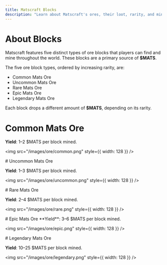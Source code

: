 ```yaml
---
title: Matscraft Blocks
description: "Learn about Matscraft's ores, their loot, rarity, and mining rules."
---
```


<Container>

# About Blocks

Matscraft features five distinct types of ore blocks that players can find and mine throughout the world. These blocks are a primary source of **$MATS**.

The five ore block types, ordered by increasing rarity, are:

- Common Mats Ore
- Uncommon Mats Ore
- Rare Mats Ore
- Epic Mats Ore
- Legendary Mats Ore

Each block drops a different amount of **$MATS**, depending on its rarity.

</Container>

<Container>

# Common Mats Ore

**Yield**: 1–2 $MATS per block mined.

<img src="/images/ore/common.png" style={{ width: 128 }} />

</Container>
<Container>
# Uncommon Mats Ore

**Yield**: 1–3 $MATS per block mined.

<img src="/images/ore/uncommon.png" style={{ width: 128 }} />

</Container>
<Container>
# Rare Mats Ore

**Yield**: 2–4 $MATS per block mined.

<img src="/images/ore/rare.png" style={{ width: 128 }} />

</Container>
<Container>
# Epic Mats Ore
**Yield**: 3–6 $MATS per block mined.

<img src="/images/ore/epic.png" style={{ width: 128 }} />

</Container>
<Container>
# Legendary Mats Ore

**Yield**: 10–25 $MATS per block mined.

<img src="/images/ore/legendary.png" style={{ width: 128 }} />

</Container>

